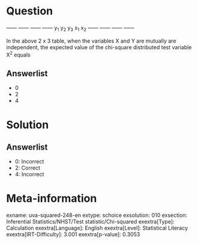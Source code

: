 Question
========

  ------ ------ ------ ------ y~1~ y~2~ y~3~ x~1~ x~2~ ------ ------ ------ ------

In the above 2 x 3 table, when the variables X and Y are mutually are independent, the expected value of the chi-square distributed test variable X^2^ equals

Answerlist
----------

* 0
* 2
* 4

Solution
========

Answerlist
----------

* 0: Incorrect
* 2: Correct
* 4: Incorrect

Meta-information
================
exname: uva-squared-248-en
extype: schoice
exsolution: 010
exsection: Inferential Statistics/NHST/Test statistic/Chi-squared
exextra[Type]: Calculation
exextra[Language]: English
exextra[Level]: Statistical Literacy
exextra[IRT-Difficulty]: 3.001
exextra[p-value]: 0.3053
